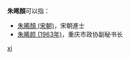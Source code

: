 '''朱晞顏'''可以指：
* [[朱晞顏_(宋朝)|朱晞顏 (宋朝)]]，宋朝進士
* [[朱晞颜_(1963年)|朱晞颜 (1963年)]]，重庆市政协副秘书长

{{disambig}}

[[Category:三字朱姓人名消歧义|xi]]